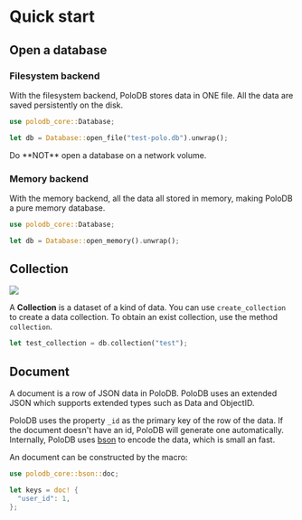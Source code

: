 
# Quick start

## Open a database

### Filesystem backend

With the filesystem backend, PoloDB stores data in ONE file.
All the data are saved persistently on the disk.

```rust
use polodb_core::Database;

let db = Database::open_file("test-polo.db").unwrap();
```

<Callout type="warning" emoji="⚠️">
  Do **NOT** open a database on a network volume.
</Callout>

### Memory backend

With the memory backend, all the data all stored in memory, making PoloDB a pure memory database.

```rust
use polodb_core::Database;

let db = Database::open_memory().unwrap();
```

## Collection

![](./concepts.png)

A **Collection** is a dataset of a kind of data.
You can use `create_collection` to create a data collection.
To obtain an exist collection, use the method `collection`.

```rust
let test_collection = db.collection("test");
```

## Document

A document is a row of JSON data in PoloDB.
PoloDB uses an extended JSON which supports extended types such as Data and ObjectID.

PoloDB uses the property `_id` as the primary key of the row of the data.
If the document doesn't have an id, PoloDB will generate one automatically.
Internally, PoloDB uses [bson](https://bsonspec.org/) to encode the data, which is small an fast.

An document can be constructed by the macro:

```rust
use polodb_core::bson::doc;

let keys = doc! {
  "user_id": 1,
};
```
